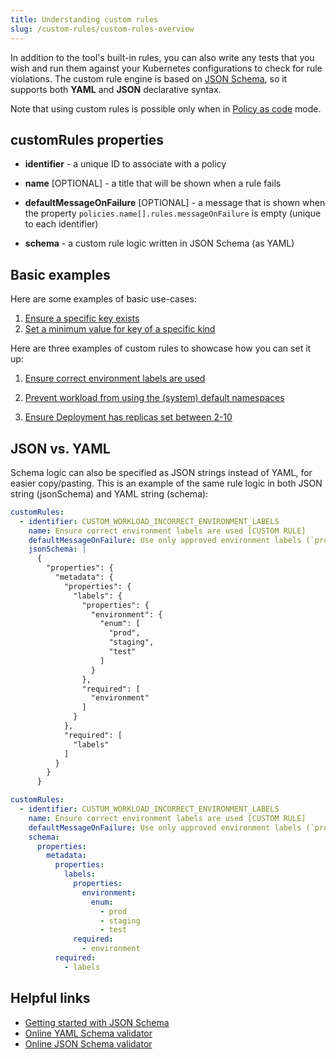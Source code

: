 ```yaml
---
title: Understanding custom rules
slug: /custom-rules/custom-rules-overview
---
```


In addition to the tool's built-in rules, you can also write any tests that you wish and run them against your Kubernetes configurations to check for rule violations. The custom rule engine is based on [JSON Schema](https://json-schema.org/), so it supports both **YAML** and **JSON** declarative syntax.

Note that using custom rules is possible only when in [Policy as code](/setup/policy-as-code) mode.

## customRules properties

- **identifier** - a unique ID to associate with a policy

- **name** [OPTIONAL] - a title that will be shown when a rule fails

- **defaultMessageOnFailure** [OPTIONAL] - a message that is shown when the property `policies.name[].rules.messageOnFailure` is empty (unique to each identifier)

- **schema** - a custom rule logic written in JSON Schema (as YAML)

## Basic examples

Here are some examples of basic use-cases:

1. [Ensure a specific key exists](/custom-rules/basic-examples#ensure-a-specific-key-exists)
2. [Set a minimum value for key of a specific kind](/custom-rules/Set-a-minimum-value-for-key-of-a-specific-kind)

Here are three examples of custom rules to showcase how you can set it up:

1.  [Ensure correct environment labels are used](/custom-rules/basic-examples#example-1)

2.  [Prevent workload from using the (system) default namespaces](/custom-rules/basic-examples#example-2)

3.  [Ensure Deployment has replicas set between 2-10](/custom-rules/basic-examples#example-3)

## JSON vs. YAML

Schema logic can also be specified as JSON strings instead of YAML, for easier copy/pasting. This is an example of the same rule logic in both JSON string (jsonSchema) and YAML string (schema):

```yaml
customRules:
  - identifier: CUSTOM_WORKLOAD_INCORRECT_ENVIRONMENT_LABELS
    name: Ensure correct environment labels are used [CUSTOM RULE]
    defaultMessageOnFailure: Use only approved environment labels (`prod`, `staging` and `test`)
    jsonSchema: |
      {
        "properties": {
          "metadata": {
            "properties": {
              "labels": {
                "properties": {
                  "environment": {
                    "enum": [
                      "prod",
                      "staging",
                      "test"
                    ]
                  }
                },
                "required": [
                  "environment"
                ]
              }
            },
            "required": [
              "labels"
            ]
          }
        }
      }
```

```yaml
customRules:
  - identifier: CUSTOM_WORKLOAD_INCORRECT_ENVIRONMENT_LABELS
    name: Ensure correct environment labels are used [CUSTOM RULE]
    defaultMessageOnFailure: Use only approved environment labels (`prod`, `staging` and `test`)
    schema:
      properties:
        metadata:
          properties:
            labels:
              properties:
                environment:
                  enum:
                    - prod
                    - staging
                    - test
              required:
                - environment
          required:
            - labels
```

## Helpful links

- [Getting started with JSON Schema](https://json-schema.org/learn/getting-started-step-by-step)
- [Online YAML Schema validator](https://yamlschemavalidator.datree.io/)
- [Online JSON Schema validator](https://www.jsonschemavalidator.net/)
